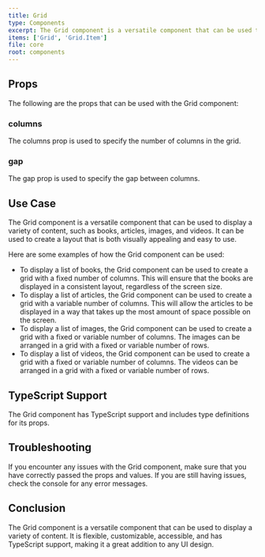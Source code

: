```yaml
---
title: Grid
type: Components
excerpt: The Grid component is a versatile component that can be used to display a variety of content, such as books, articles, images, and videos. The Grid component can be customized to fit your specific needs, such as the number of columns, the layout of the grid, and the styling of the grid.
items: ['Grid', 'Grid.Item']
file: core
root: components
---
```


## Props

The following are the props that can be used with the Grid component:

### columns

The columns prop is used to specify the number of columns in the grid.

### gap

The gap prop is used to specify the gap between columns.

## Use Case

The Grid component is a versatile component that can be used to display a variety of content, such as books, articles, images, and videos. It can be used to create a layout that is both visually appealing and easy to use.

Here are some examples of how the Grid component can be used:

- To display a list of books, the Grid component can be used to create a grid with a fixed number of columns. This will ensure that the books are displayed in a consistent layout, regardless of the screen size.
- To display a list of articles, the Grid component can be used to create a grid with a variable number of columns. This will allow the articles to be displayed in a way that takes up the most amount of space possible on the screen.
- To display a list of images, the Grid component can be used to create a grid with a fixed or variable number of columns. The images can be arranged in a grid with a fixed or variable number of rows.
- To display a list of videos, the Grid component can be used to create a grid with a fixed or variable number of columns. The videos can be arranged in a grid with a fixed or variable number of rows.

## TypeScript Support

The Grid component has TypeScript support and includes type definitions for its props.

## Troubleshooting

If you encounter any issues with the Grid component, make sure that you have correctly passed the props and values. If you are still having issues, check the console for any error messages.

## Conclusion

The Grid component is a versatile component that can be used to display a variety of content. It is flexible, customizable, accessible, and has TypeScript support, making it a great addition to any UI design.
